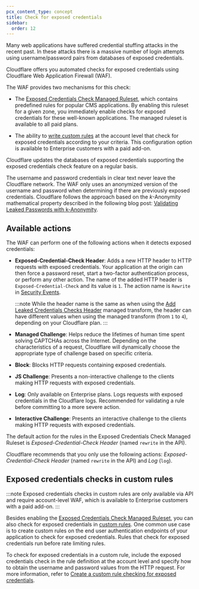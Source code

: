 ```yaml
---
pcx_content_type: concept
title: Check for exposed credentials
sidebar:
  order: 12
---
```



Many web applications have suffered <GlossaryTooltip term="credential stuffing" link="https://www.cloudflare.com/learning/bots/what-is-credential-stuffing/">credential stuffing</GlossaryTooltip> attacks in the recent past. In these attacks there is a massive number of login attempts using username/password pairs from databases of <GlossaryTooltip term="leaked credentials">exposed credentials</GlossaryTooltip>.

Cloudflare offers you automated checks for exposed credentials using Cloudflare Web Application Firewall (WAF).

<Render file="leaked-credentials-recommend-detection" />

The WAF provides two mechanisms for this check:

- The [Exposed Credentials Check Managed Ruleset](/waf/managed-rules/reference/exposed-credentials-check/), which contains predefined rules for popular CMS applications. By enabling this ruleset for a given zone, you immediately enable checks for exposed credentials for these well-known applications. The managed ruleset is available to all paid plans.

- The ability to [write custom rules](#exposed-credentials-checks-in-custom-rules) at the account level that check for exposed credentials according to your criteria. This configuration option is available to Enterprise customers with a paid add-on.

Cloudflare updates the databases of exposed credentials supporting the exposed credentials check feature on a regular basis.

The username and password credentials in clear text never leave the Cloudflare network. The WAF only uses an anonymized version of the username and password when determining if there are previously exposed credentials. Cloudflare follows the approach based on the _k_-Anonymity mathematical property described in the following blog post: [Validating Leaked Passwords with k-Anonymity](https://blog.cloudflare.com/validating-leaked-passwords-with-k-anonymity/).

## Available actions

The WAF can perform one of the following actions when it detects exposed credentials:

- **Exposed-Credential-Check Header**: Adds a new HTTP header to HTTP requests with exposed credentials. Your application at the origin can then force a password reset, start a two-factor authentication process, or perform any other action. The name of the added HTTP header is `Exposed-Credential-Check` and its value is `1`. The action name is `Rewrite` in [Security Events](/waf/analytics/security-events/).

  :::note
  While the header name is the same as when using the [Add Leaked Credentials Checks Header](/rules/transform/managed-transforms/reference/#add-leaked-credentials-checks-header) managed transform, the header can have different values when using the managed transform (from `1` to `4`), depending on your Cloudflare plan.
  :::

- **Managed Challenge**: Helps reduce the lifetimes of human time spent solving CAPTCHAs across the Internet. Depending on the characteristics of a request, Cloudflare will dynamically choose the appropriate type of challenge based on specific criteria.
- **Block**: Blocks HTTP requests containing exposed credentials.
- **JS Challenge**: Presents a non-interactive challenge to the clients making HTTP requests with exposed credentials.
- **Log**: Only available on Enterprise plans. Logs requests with exposed credentials in the Cloudflare logs. Recommended for validating a rule before committing to a more severe action.
- **Interactive Challenge**: Presents an interactive challenge to the clients making HTTP requests with exposed credentials.

The default action for the rules in the Exposed Credentials Check Managed Ruleset is _Exposed-Credential-Check Header_ (named `rewrite` in the API).

Cloudflare recommends that you only use the following actions: _Exposed-Credential-Check Header_ (named `rewrite` in the API) and _Log_ (`log`).

## Exposed credentials checks in custom rules

:::note
Exposed credentials checks in custom rules are only available via API and require account-level WAF, which is available to Enterprise customers with a paid add-on.
:::

Besides enabling the [Exposed Credentials Check Managed Ruleset](/waf/managed-rules/reference/exposed-credentials-check/), you can also check for exposed credentials in [custom rules](/waf/custom-rules/). One common use case is to create custom rules on the end user authentication endpoints of your application to check for exposed credentials. Rules that check for exposed credentials run before rate limiting rules.

To check for exposed credentials in a custom rule, include the exposed credentials check in the rule definition at the account level and specify how to obtain the username and password values from the HTTP request. For more information, refer to [Create a custom rule checking for exposed credentials](/waf/managed-rules/check-for-exposed-credentials/configure-api/#create-a-custom-rule-checking-for-exposed-credentials).
